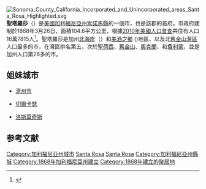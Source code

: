 {{Otheruses|subject=美國加利福尼亞州的城市|other=同名的阿根廷城市|聖羅莎 (阿根廷)}}
{{noteTA|G1=US_CA_Cities|1=zh-hans:切尔卡瑟;zh-hant:切爾卡瑟;zh-tw:車卡夕}}
[[File:Sonoma_County_California_Incorporated_and_Unincorporated_areas_Santa_Rosa_Highlighted.svg|right]]
'''聖塔羅莎'''（{{lang-en|Santa Rosa}}）是[[美國|美國]][[加利福尼亞州|加利福尼亞州]][[索諾馬縣_(加利福尼亞州)|索諾馬縣]]的一個市，也是該郡的首府。市政府建制於1868年3月26日，面積104.6平方公里，根據[[2010年美國人口普查|2010年美國人口普查]]共住有人口16萬7815人<ref>{{Cite web |url=http://factfinder2.census.gov/faces/tableservices/jsf/pages/productview.xhtml?pid=DEC_10_DP_DPDP1 |title=US Census Bureau - American FactFinder - Santa Rosa, California |accessdate=2013-01-07 |archive-date=2014-12-18 |archive-url=https://web.archive.org/web/20141218204715/http://factfinder2.census.gov/faces/tableservices/jsf/pages/productview.xhtml?pid=DEC_10_DP_DPDP1 |dead-url=no }}</ref>。聖塔羅莎是加州[[北海岸_(加利福尼亞州)|北海岸]]（{{lang|en|North Coast}}）和[[美酒之鄉（加利福尼亞州）|美酒之鄉]] ({{lang|en|Wine Country}})地區、以及北[[舊金山灣區|舊金山灣區]]人口最多的市，在灣區排名第五，次於[[聖荷西_(加利福尼亞州)|聖荷西]]、[[舊金山|舊金山]]、[[奧克蘭_(加利福尼亞州)|奧克蘭]]、和[[費利蒙_(加利福尼亞州)|費利蒙]]，並是加州人口第26多的市。

== 姐妹城市 ==
* {{ROK}}[[濟州市|濟州市]]
* {{UKR}}[[切爾卡瑟|切爾卡瑟]]
* {{MEX}}[[洛斯莫奇斯|洛斯莫奇斯]]
== 参考文献 ==
<div class="references-small">
<references />
</div>

{{California}}
{{旧金山湾区城市}}

{{Authority control}}
{{DEFAULTSORT:Santa Rosa}}

[[Category:加利福尼亚州城市|Category:加利福尼亚州城市]]
[[Category:舊金山灣區城市|Santa Rosa]]
[[Category:索诺玛县城市|Santa Rosa]]
[[Category:加利福尼亞州縣城|Category:加利福尼亞州縣城]]
[[Category:1868年加利福尼亞州建立|Category:1868年加利福尼亞州建立]]
[[Category:1868年建立的聚居地|Category:1868年建立的聚居地]]